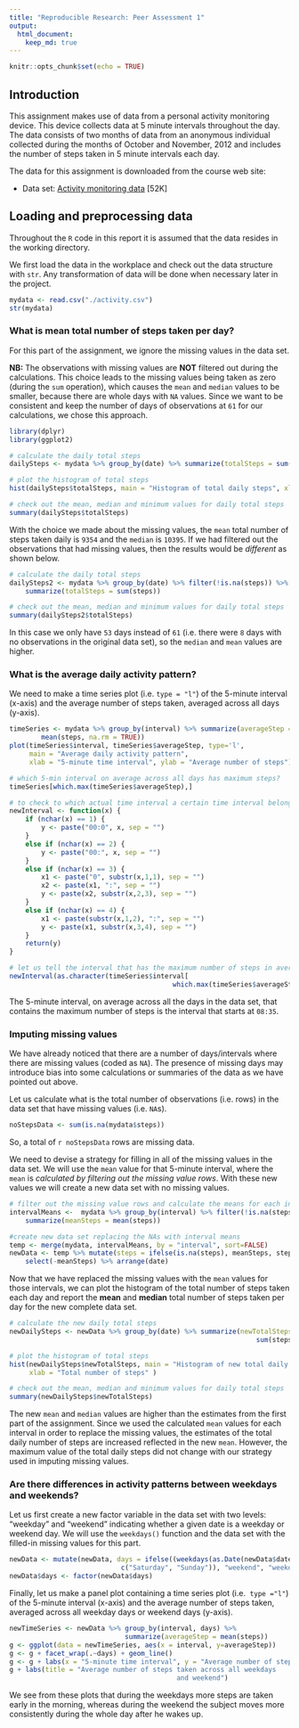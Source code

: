 ```yaml
---
title: "Reproducible Research: Peer Assessment 1"
output: 
  html_document:
    keep_md: true
---
```


```r
knitr::opts_chunk$set(echo = TRUE)
```

## Introduction
This assignment makes use of data from a personal activity monitoring
device. This device collects data at 5 minute intervals throughout the
day. The data consists of two months of data from an anonymous
individual collected during the months of October and November, 2012
and includes the number of steps taken in 5 minute intervals each day.

The data for this assignment is downloaded from the course web
site:

* Data set: [Activity monitoring data](https://d396qusza40orc.cloudfront.net/repdata%2Fdata%2Factivity.zip) [52K]

## Loading and preprocessing data
Throughout the `R` code in this report it is assumed that the data resides in
the working directory. 

We first load the data in the workplace and check out the data structure with
`str`. Any transformation of data will be done when necessary later in the
project.

```r
mydata <- read.csv("./activity.csv")
str(mydata)
```

### What is mean total number of steps taken per day?

For this part of the assignment, we ignore the missing values in
the data set. 

**NB:** The observations with missing values are **NOT** filtered out during
the calculations. This choice leads to the missing values being taken as zero
(during the `sum` operation), which causes the `mean` and `median` values to be
smaller, because there are whole days with `NA` values. Since we want to be
consistent and keep the number of days of observations at `61` for our
calculations, we chose this approach.

```r
library(dplyr)
library(ggplot2)
```

```r
# calculate the daily total steps
dailySteps <- mydata %>% group_by(date) %>% summarize(totalSteps = sum(steps, na.rm = TRUE))

# plot the histogram of total steps
hist(dailySteps$totalSteps, main = "Histogram of total daily steps", xlab = "Total number of steps" )

# check out the mean, median and minimum values for daily total steps
summary(dailySteps$totalSteps)
```

With the choice we made about the missing values, the `mean` total number of
steps taken daily is `9354` and the `median` is `10395`. If we had filtered out
the observations that had missing values, then the results would be *different*
as shown below.

```r
# calculate the daily total steps
dailySteps2 <- mydata %>% group_by(date) %>% filter(!is.na(steps)) %>%
    summarize(totalSteps = sum(steps))

# check out the mean, median and minimum values for daily total steps
summary(dailySteps2$totalSteps)
```

In this case we only have `53` days instead of `61` (i.e. there were `8` days
with no observations in the original data set), so the `median` and `mean`
values are higher.

### What is the average daily activity pattern?

We need to make a time series plot (i.e. `type = "l"`) of the 5-minute interval
(x-axis) and the average number of steps taken, averaged across all days
(y-axis).

```r
timeSeries <- mydata %>% group_by(interval) %>% summarize(averageStep =
        mean(steps, na.rm = TRUE))
plot(timeSeries$interval, timeSeries$averageStep, type='l', 
     main = "Average daily activity pattern", 
     xlab = "5-minute time interval", ylab = "Average number of steps")

# which 5-min interval on average across all days has maximum steps?
timeSeries[which.max(timeSeries$averageStep),]
```
```r
# to check to which actual time interval a certain time interval belongs to
newInterval <- function(x) {
    if (nchar(x) == 1) {
        y <- paste("00:0", x, sep = "")
    }
    else if (nchar(x) == 2) {
        y <- paste("00:", x, sep = "")
    }
    else if (nchar(x) == 3) {
        x1 <- paste("0", substr(x,1,1), sep = "") 
        x2 <- paste(x1, ":", sep = "") 
        y <- paste(x2, substr(x,2,3), sep = "")
    }
    else if (nchar(x) == 4) {
        x1 <- paste(substr(x,1,2), ":", sep = "")
        y <- paste(x1, substr(x,3,4), sep = "")
    }
    return(y)
}

# let us tell the interval that has the maximum number of steps in average
newInterval(as.character(timeSeries$interval[
                                         which.max(timeSeries$averageStep)]))
```

The 5-minute interval, on average across all the days in the data set, that
contains the maximum number of steps is the interval that starts at `08:35`. 

### Imputing missing values

We have already noticed that there are a number of days/intervals where there
are missing values (coded as `NA`). The presence of missing days may introduce
bias into some calculations or summaries of the data as we have pointed out
above.

Let us calculate what is the total number of observations (i.e. rows) 
in the data set that have missing values (i.e. `NA`s).

```r
noStepsData <- sum(is.na(mydata$steps))
```

So, a total of `r noStepsData` rows are missing data. 

We need to devise a strategy for filling in all of the missing values in the
data set. We will use the `mean` value for that 5-minute interval, where the
`mean` is *calculated by filtering out the missing value rows*. With these new
values we will create a new data set with no missing values.

```r
# filter out the missing value rows and calculate the means for each interval
intervalMeans <-  mydata %>% group_by(interval) %>% filter(!is.na(steps)) %>%
    summarize(meanSteps = mean(steps))

#create new data set replacing the NAs with interval means
temp <- merge(mydata, intervalMeans, by = "interval", sort=FALSE)   
newData <- temp %>% mutate(steps = ifelse(is.na(steps), meanSteps, steps)) %>%
    select(-meanSteps) %>% arrange(date)
```

Now that we have replaced the missing values with the `mean` values for those
intervals, we can plot the histogram of the total number of steps taken each
day and report the **mean** and **median** total number of steps taken per day
for the new complete data set.

```r
# calculate the new daily total steps
newDailySteps <- newData %>% group_by(date) %>% summarize(newTotalSteps =
                                                              sum(steps))

# plot the histogram of total steps
hist(newDailySteps$newTotalSteps, main = "Histogram of new total daily steps",
     xlab = "Total number of steps" )

# check out the mean, median and minimum values for daily total steps
summary(newDailySteps$newTotalSteps)
```

The new `mean` and `median` values are higher than the estimates from the first
part of the assignment. Since we used the calculated `mean` values for each
interval in order to replace the missing values, the estimates of the total
daily number of steps are increased reflected in the new `mean`. However, the
maximum value of the total daily steps did not change with our strategy used in
imputing missing values.

### Are there differences in activity patterns between weekdays and weekends?

Let us first create a new factor variable in the data set with two levels:
"weekday" and "weekend" indicating whether a given date is a weekday or weekend
day. We will use the `weekdays()` function and 
the data set with the filled-in missing values for this part.

```r
newData <- mutate(newData, days = ifelse((weekdays(as.Date(newData$date)) %in%
                            c("Saturday", "Sunday")), "weekend", "weekday"))
newData$days <- factor(newData$days)
```

Finally, let us make a panel plot containing a time series plot (i.e. 
`type ="l"`) of the 5-minute interval (x-axis) and the average number of steps
taken, averaged across all weekday days or weekend days (y-axis). 

```r
newTimeSeries <- newData %>% group_by(interval, days) %>% 
                             summarize(averageStep = mean(steps))
g <- ggplot(data = newTimeSeries, aes(x = interval, y=averageStep))
g <- g + facet_wrap(.~days) + geom_line()
g <- g + labs(x = "5-minute time interval", y = "Average number of steps") 
g + labs(title = "Average number of steps taken across all weekdays 
                                          and weekend")
```

We see from these plots that during the weekdays more steps are taken early in
the morning, whereas during the weekend the subject moves more consistently
during the whole day after he wakes up.
